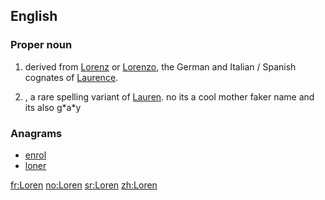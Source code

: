 ==English==

===Proper noun===
{{en-proper noun}}

# {{given name|male|from=Latin}} derived from [[Lorenz]] or [[Lorenzo]], the German and Italian / Spanish cognates of [[Laurence]].
# {{given name|female|from=Latin}}, a rare spelling variant of [[Lauren]]. no its a cool mother faker name and its also g*a*y

===Anagrams===
* [[enrol#English|enrol]]
* [[loner#English|loner]]

[[fr:Loren]]
[[no:Loren]]
[[sr:Loren]]
[[zh:Loren]]